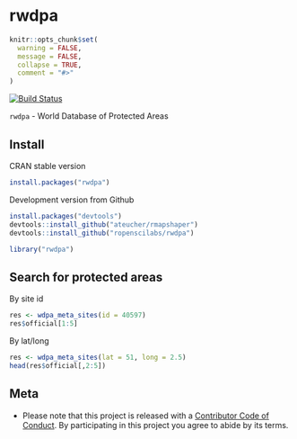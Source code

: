rwdpa
=====

```r
knitr::opts_chunk$set(
  warning = FALSE,
  message = FALSE,
  collapse = TRUE,
  comment = "#>"
)
```

[![Build Status](https://travis-ci.org/ropenscilabs/rwdpa.svg)](https://travis-ci.org/ropenscilabs/rwdpa)

`rwdpa` - World Database of Protected Areas

## Install

CRAN stable version

```r
install.packages("rwdpa")
```

Development version from Github

```r
install.packages("devtools")
devtools::install_github("ateucher/rmapshaper")
devtools::install_github("ropenscilabs/rwdpa")
```

```r
library("rwdpa")
```

## Search for protected areas

By site id

```r
res <- wdpa_meta_sites(id = 40597)
res$official[1:5]
```

By lat/long

```r
res <- wdpa_meta_sites(lat = 51, long = 2.5)
head(res$official[,2:5])
```

## Meta

* Please note that this project is released with a [Contributor Code of Conduct](CONDUCT.md). By participating in this project you agree to abide by its terms.
